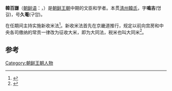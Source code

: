 '''韓百謙'''（[[朝鲜语|朝鲜语]]：{{lang|ko|'''한백겸'''}}，{{bd|1552年||1615年||L}}）是[[朝鲜王朝|朝鲜王朝]]中期的文臣和学者。本贯[[淸州韓氏|淸州韓氏]]，字'''鳴吉'''(명길)，号'''久菴'''(구암)。

在任期间主持实施新收米法<ref>{{Cite book|title=韩国华侨历史与现状研究 【作 者】 【出版发行】|last=王淑玲著|first=|publisher=北京：社会科学文献出版社|year=2013年2月|isbn=978-7-5097-3980-8|location=|pages=200}}</ref>。新收米法首先在京畿道推行，规定以前向宫房和中央各司缴纳的常贡一律改为征收大米，即为大同法，税米也叫大同米<ref>{{Cite book|title=世界通史|last=陈佩雄主编|first=|publisher=长春：吉林音像出版社 ,|year=2006年4月|isbn=7-80673-896-2|location=|pages=200}}</ref>。

==参考==
{{reflist}}
{{Korea-bio-stub}}

[[Category:朝鲜王朝人物|Category:朝鲜王朝人物]]